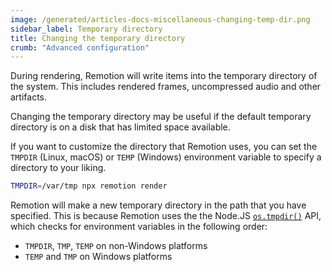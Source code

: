 ```yaml
---
image: /generated/articles-docs-miscellaneous-changing-temp-dir.png
sidebar_label: Temporary directory
title: Changing the temporary directory
crumb: "Advanced configuration"
---
```


During rendering, Remotion will write items into the temporary directory of the system. This includes rendered frames, uncompressed audio and other artifacts.

Changing the temporary directory may be useful if the default temporary directory is on a disk that has limited space available.

If you want to customize the directory that Remotion uses, you can set the `TMPDIR` (Linux, macOS) or `TEMP` (Windows) environment variable to specify a directory to your liking.

```bash
TMPDIR=/var/tmp npx remotion render
```

Remotion will make a new temporary directory in the path that you have specified.
This is because Remotion uses the the Node.JS [`os.tmpdir()`][tmpdir] API, which checks for environment variables in the following order:

* `TMPDIR`, `TMP`, `TEMP` on non-Windows platforms
* `TEMP` and `TMP` on Windows platforms

[tmpdir]: https://github.com/nodejs/node/blob/58431c0e6bb1829b6ccafc5cf6340226c15da790/lib/os.js#L181
